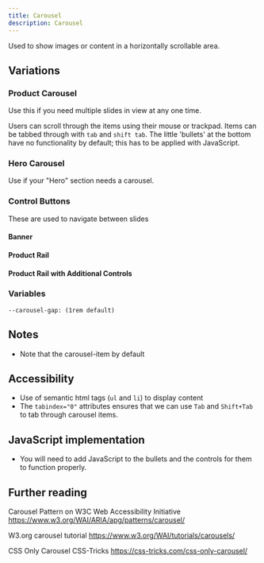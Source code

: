 ```yaml
---
title: Carousel
description: Carousel
---
```





Used to show images or content in a horizontally scrollable area.


## Variations

### Product Carousel

Use this if you need multiple slides in view at any one time. 

<ShowComponent filePath="./src/components/carousel/ProductCarousel.html">
  <ProductCarousel />
</ShowComponent>

Users can scroll through the items using their mouse or trackpad. Items can be tabbed through with `tab` and `shift tab`.
The little 'bullets' at the bottom have no functionality by default; this has to be applied with JavaScript. 

### Hero Carousel

Use if your "Hero" section needs a carousel. 

<ShowComponent filePath="./src/components/carousel/HeroCarousel.html">
  <HeroCarousel />
</ShowComponent>


### Control Buttons

These are used to navigate between slides

<ShowComponent filePath="./src/components/carousel/CarouselControls.html">
  <CarouselControls />
</ShowComponent>

#### Banner 

<ShowComponent filePath="./src/components/carousel/CarouselControls_Banner.html">
  <CarouselControls_Banner />
</ShowComponent>


#### Product Rail

<ShowComponent filePath="./src/components/carousel/CarouselControls_ProductRail.html">
  <CarouselControls_ProductRail />
</ShowComponent>

#### Product Rail with Additional Controls

<ShowComponent filePath="./src/components/carousel/CarouselControls_ProductRail_Additional.html">
  <CarouselControls_ProductRail_Additional />
</ShowComponent>

### Variables

```
--carousel-gap: (1rem default)
```
## Notes

- Note that the carousel-item by default 
## Accessibility

* Use of semantic html tags (`ul` and `li`) to display content
* The `tabindex="0"` attributes ensures that we can use `Tab` and `Shift+Tab` to tab through carousel items.

## JavaScript implementation

- You will need to add JavaScript to the bullets and the controls for them to function properly. 


## Further reading

Carousel Pattern on W3C Web Accessibility Initiative
https://www.w3.org/WAI/ARIA/apg/patterns/carousel/

W3.org carousel tutorial
https://www.w3.org/WAI/tutorials/carousels/

CSS Only Carousel CSS-Tricks
https://css-tricks.com/css-only-carousel/




